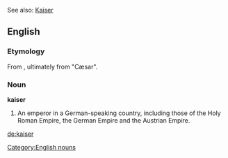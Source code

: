 See also: [[Kaiser]]

==English==
===Etymology===
From {{G.}}, ultimately from {{L.}} "Cæsar".
===Noun===
[[Category:English nouns]]
'''kaiser'''
# An emperor in a German-speaking country, including those of the Holy Roman Empire, the German Empire and the Austrian Empire.

[[de:kaiser]]